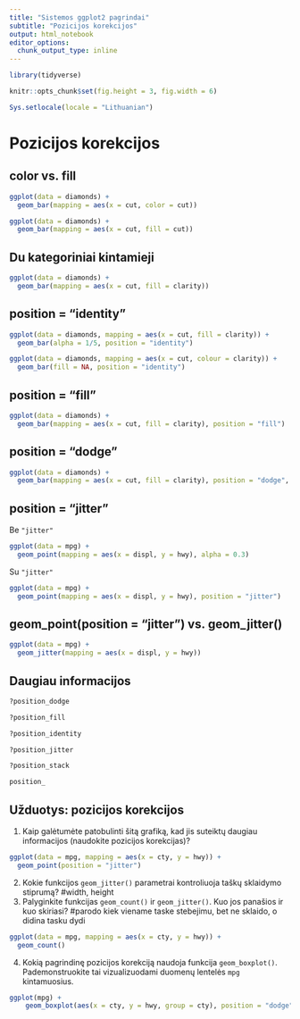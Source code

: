 ```yaml
---
title: "Sistemos ggplot2 pagrindai"
subtitle: "Pozicijos korekcijos"
output: html_notebook
editor_options: 
  chunk_output_type: inline
---
```



```r
library(tidyverse)

knitr::opts_chunk$set(fig.height = 3, fig.width = 6)

Sys.setlocale(locale = "Lithuanian")
```

Pozicijos korekcijos
============================================================================= 

color vs. fill
----------------------------------------------------------------------------- 

```r
ggplot(data = diamonds) + 
  geom_bar(mapping = aes(x = cut, color = cut))
```
  
```r
ggplot(data = diamonds) + 
  geom_bar(mapping = aes(x = cut, fill = cut))
```

Du kategoriniai kintamieji
----------------------------------------------------------------------------- 
```r
ggplot(data = diamonds) + 
  geom_bar(mapping = aes(x = cut, fill = clarity))
```

position = "identity"
----------------------------------------------------------------------------- 
```r
ggplot(data = diamonds, mapping = aes(x = cut, fill = clarity)) + 
  geom_bar(alpha = 1/5, position = "identity")
```

```r
ggplot(data = diamonds, mapping = aes(x = cut, colour = clarity)) + 
  geom_bar(fill = NA, position = "identity")
```

position = "fill"
----------------------------------------------------------------------------- 
```r
ggplot(data = diamonds) + 
  geom_bar(mapping = aes(x = cut, fill = clarity), position = "fill")
```

position = "dodge"
----------------------------------------------------------------------------- 
```r
ggplot(data = diamonds) + 
  geom_bar(mapping = aes(x = cut, fill = clarity), position = "dodge", color = "black")
```

position = "jitter"
----------------------------------------------------------------------------- 

Be `"jitter"`
```r
ggplot(data = mpg) + 
  geom_point(mapping = aes(x = displ, y = hwy), alpha = 0.3)
```

Su `"jitter"`
```r
ggplot(data = mpg) + 
  geom_point(mapping = aes(x = displ, y = hwy), position = "jitter")
```

geom_point(position = "jitter") vs. geom_jitter()
----------------------------------------------------------------------------- 
```r

ggplot(data = mpg) + 
  geom_jitter(mapping = aes(x = displ, y = hwy))
```



Daugiau informacijos
----------------------------------------------------------------------------- 

```r
?position_dodge
```
```r
?position_fill
```
```r
?position_identity
```
```r
?position_jitter
```
```r
?position_stack
```

```r
position_
```

Užduotys: pozicijos korekcijos
----------------------------------------------------------------------------- 

1. Kaip galėtumėte patobulinti šitą grafiką, kad jis suteiktų daugiau informacijos (naudokite pozicijos korekcijas)?
```r
ggplot(data = mpg, mapping = aes(x = cty, y = hwy)) + 
  geom_point(position = "jitter")
```

2. Kokie funkcijos `geom_jitter()` parametrai kontroliuoja taškų sklaidymo stiprumą?
#width, height
3. Palyginkite funkcijas `geom_count()` ir `geom_jitter()`. Kuo jos panašios ir kuo skiriasi?
#parodo kiek viename taske stebejimu, bet ne sklaido, o didina tasku dydi
```r
ggplot(data = mpg, mapping = aes(x = cty, y = hwy)) + 
  geom_count()
```

4. Kokią pagrindinę pozicijos korekciją naudoja funkcija `geom_boxplot()`. Pademonstruokite tai vizualizuodami duomenų lentelės `mpg` kintamuosius.

```r
ggplot(mpg) + 
    geom_boxplot(aes(x = cty, y = hwy, group = cty), position = "dodge")
```







